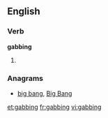 ==English==

===Verb===
'''gabbing'''

# {{present participle of|[[gab]]}}

===Anagrams===
* [[big bang#English|big bang]], [[Big Bang#English|Big Bang]]

[[et:gabbing]]
[[fr:gabbing]]
[[vi:gabbing]]